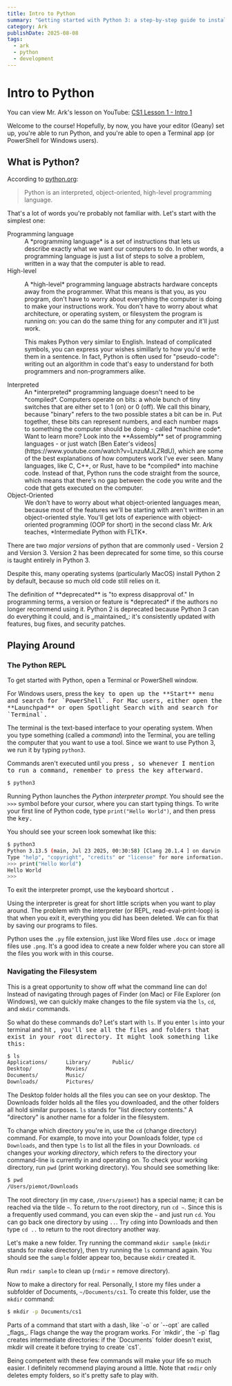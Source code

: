 ```yaml
---
title: Intro to Python
summary: "Getting started with Python 3: a step-by-step guide to installing tools"
category: Ark
publishDate: 2025-08-08
tags:
  - ark
  - python
  - development
---
```




# Intro to Python

<Callout type="info">
  <p class="flex items-center">
    <span>You can view Mr. Ark's lesson on YouTube:</span>
    <a
      href="https://www.youtube.com/watch?v=0cdcKLH7vyc"
      class="ms-1 inline-flex items-center gap-2 rounded-lg bg-gray-200 px-2 hover:bg-gray-300 dark:bg-gray-800 dark:hover:bg-gray-700"
    >
      <span class="inline-block size-4 align-middle">
        <YtLogo class="block h-full w-full" />
      </span>
      <span>CS1 Lesson 1 - Intro 1</span>
    </a>
  </p>
</Callout>

Welcome to the course! Hopefully, by now, you have your editor (Geany) set up, you're able to run Python,
and you're able to open a Terminal app (or PowerShell for Windows users).

## What is Python?

According to [python.org](https://www.python.org/doc/essays/blurb):

> Python is an interpreted, object-oriented, high-level programming language.

That's a lot of words you're probably not familiar with. Let's start with the simplest one:

<dl>
  <dt>Programming language</dt>
  <dd>A *programming language* is a set of instructions that lets us describe exactly 
    what we want our computers to do. In other words, a programming language is just a 
    list of steps to solve a problem, written in a way that the computer is able to read.</dd>

<dt>High-level</dt>
<dd>
  <p>
    A *high-level* programming language abstracts hardware concepts away from the programmer. What this means is that
    you, as you program, don't have to worry about everything the computer is doing to make your instructions work. You
    don't have to worry about what architecture, or operating system, or filesystem the program is running on: you can
    do the same thing for any computer and it'll just work.
  </p>
  <p>
    This makes Python very similar to English. Instead of complicated symbols, you can express your wishes simillarly to
    how you'd write them in a sentence. In fact, Python is often used for "pseudo-code": writing out an algorithm in
    code that's easy to understand for both programmers and non-programmers alike.
  </p>
</dd>

<dt>Interpreted</dt>
<dd>
  An *interpreted* programming language doesn't need to be *compiled*. Computers operate on bits: a whole bunch of tiny
  switches that are either set to 1 (on) or 0 (off). We call this binary, because "binary" refers to the two possible
  states a bit can be in. Put together, these bits can represent numbers, and each number maps to something the computer
  should be doing - called *machine code*.
  <Callout type="info">
    Want to learn more? Look into the **Assembly** set of programming languages - or just watch [Ben Eater's
    videos](https://www.youtube.com/watch?v=LnzuMJLZRdU), which are some of the best explanations of how computers work
    I've ever seen.
  </Callout>
  Many languages, like C, C++, or Rust, have to be *compiled* into machine code. Instead of that, Python runs the code
  straight from the source, which means that there's no gap between the code you write and the code that gets executed
  on the computer.
</dd>

  <dt>Object-Oriented</dt>
  <dd>We don't have to worry about what object-oriented languages mean, because most of the 
  features we'll be starting with aren't written in an object-oriented style. You'll get lots
  of experience with object-oriented programming (OOP for short) in the second class Mr. Ark 
  teaches, *Intermediate Python with FLTK*.</dd>
</dl>

There are two _major versions_ of python that are commonly used - Version 2 and Version 3.
Version 2 has been deprecated for some time, so this course is taught entirely in Python 3.

Despite this, many operating systems (particularly MacOS) install Python 2 by default,
because so much old code still relies on it.

<Callout type="info">
  The definition of **deprecated** is "to express disapproval of." In programming terms, a version or feature is
  *deprecated* if the authors no longer recommend using it. Python 2 is deprecated because Python 3 can do everything it
  could, and is _maintained_: it's consistently updated with features, bug fixes, and security patches.
</Callout>

## Playing Around

### The Python REPL

To get started with Python, open a Terminal or PowerShell window.

<Callout type="help" title="How do I open the Terminal?">
  For Windows users, press the <Kbd shortcut="Win" /> key to open up the **Start** menu and search for `PowerShell`. For
  Mac users, either open the **Launchpad** or open Spotlight Search with <Kbd shortcut="Command + Space" /> and search
  for `Terminal`.
</Callout>

The terminal is the text-based interface to your operating system. When you type something (called a _command_) into the Terminal,
you are telling the computer that you want to use a tool. Since we want to use Python 3, we run it by typing `python3`.

Commands aren't executed until you press <Kbd shortcut="Enter" />, so whenever I mention to run a command, remember to press the <Kbd shortcut="Enter" /> key afterward.

```sh title="Terminal"
$ python3
```

Running Python launches the _Python interpreter prompt_. You should see the `>>>` symbol before your cursor,
where you can start typing things. To write your first line of Python code, type `print("Hello World")`, and then press the <Kbd shortcut="Enter" /> key.

You should see your screen look somewhat like this:

```sh title="Terminal"
$ python3
Python 3.13.5 (main, Jul 23 2025, 00:30:58) [Clang 20.1.4 ] on darwin
Type "help", "copyright", "credits" or "license" for more information.
>>> print("Hello World")
Hello World
>>>
```

To exit the interpreter prompt, use the keyboard shortcut <Kbd shortcut="Ctrl + D" />.

Using the interpreter is great for short little scripts when you want to play around.
The problem with the interpreter (or REPL, read-eval-print-loop) is that when you exit it,
everything you did has been deleted. We can fix that by saving our programs to files.

Python uses the `.py` file extension, just like Word files use `.docx` or image files use `.png`.
It's a good idea to create a new folder where you can store all the files you work with in this course.

### Navigating the Filesystem

This is a great opportunity to show off what the command line can do! Instead of navigating through
pages of Finder (on Mac) or File Explorer (on Windows), we can quickly make changes to the file system
via the `ls`, `cd`, and `mkdir` commands.

So what do these commands do? Let's start with `ls`. If you enter `ls` into your terminal and hit <Kbd shortcut="Enter" />,
you'll see all the files and folders that exist in your root directory. It might look something like this:

```txt frame="terminal" title="The ls command"
$ ls
Applications/      Library/       Public/
Desktop/           Movies/
Documents/         Music/
Downloads/         Pictures/
```

The Desktop folder holds all the files you can see on your desktop.
The Downloads folder holds all the files you downloaded, and the other folders all hold similar purposes.
`ls` stands for "<span class="font-mono text-gray-500"><span class="font-bold text-gray-800">l</span>i<span class="font-bold text-gray-800">s</span>t directory contents</span>."
A "directory" is another name for a folder in the filesystem.

To change which directory you're in, use the `cd` (<span class="font-mono text-gray-500"><span class="font-bold text-gray-800">c</span>hange <span class="font-bold text-gray-800">d</span>irectory</span>) command.
For example, to move into your Downloads folder, type `cd Downloads`, and then type `ls` to list all the files in your Downloads.
`cd` changes your _working directory_, which refers to the directory your command-line is currently in and operating on.
To check your working directory, run `pwd` (<span class="font-mono text-gray-500"><span class="font-bold text-gray-800">p</span>rint <span class="font-bold text-gray-800">w</span>orking <span class="font-bold text-gray-800">d</span>irectory</span>).
You should see something like:

```sh
$ pwd
/Users/piemot/Downloads
```

The root directory (in my case, `/Users/piemot`) has a special name; it can be reached via the tilde `~`.
To return to the root directory, run `cd ~`. Since this is a frequently used command, you can even skip the `~` and just run `cd`.
You can go back one directory by using `..`. Try `cd`ing into Downloads and then type `cd ..` to return to the root directory another way.

Let's make a new folder. Try running the command `mkdir sample`
(`mkdir` stands for <span class="font-mono text-gray-500"><span class="font-bold text-gray-800">m</span>a<span class="font-bold text-gray-800">k</span>e <span class="font-bold text-gray-800">dir</span>ectory</span>),
then try running the `ls` command again. You should see the `sample` folder appear too, because `mkdir` created it.

Run `rmdir sample` to clean up (`rmdir` = <span class="font-mono text-gray-500"><span class="font-bold text-gray-800">r</span>e<span class="font-bold text-gray-800">m</span>ove <span class="font-bold text-gray-800">dir</span>ectory</span>).

Now to make a directory for real.
Personally, I store my files under a subfolder of Documents, `~/Documents/cs1`. To create this folder, use the `mkdir` command:

```sh
$ mkdir -p Documents/cs1
```

<Callout type="info" title="Why is the `-p` there?">
  Parts of a command that start with a dash, like `-o` or `--opt` are called _flags_. Flags change the way the program
  works. For `mkdir`, the `-p` flag creates intermediate directories: if the `Documents` folder doesn't exist, mkdir
  will create it before trying to create `cs1`.
</Callout>

Being competent with these few commands will make your life so much easier. I definitely recommend playing around a little.
Note that `rmdir` only deletes empty folders, so it's pretty safe to play with.
